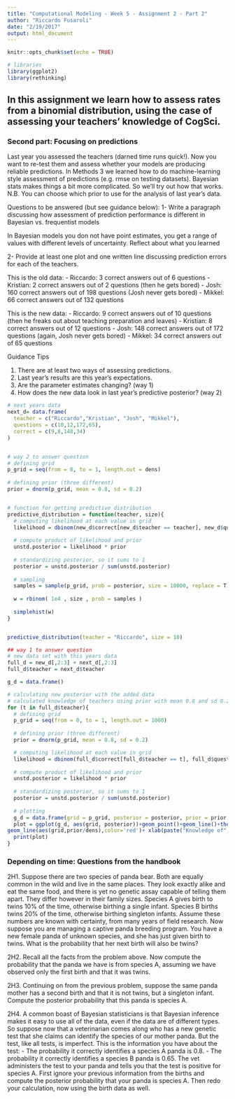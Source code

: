 ```yaml
---
title: "Computational Modeling - Week 5 - Assignment 2 - Part 2"
author: "Riccardo Fusaroli"
date: "2/19/2017"
output: html_document
---
```


```r
knitr::opts_chunk$set(echo = TRUE)
```


```r
# libraries
library(ggplot2)
library(rethinking)
```

## In this assignment we learn how to assess rates from a binomial distribution, using the case of assessing your teachers' knowledge of CogSci.

### Second part: Focusing on predictions

Last year you assessed the teachers (darned time runs quick!). Now you want to re-test them and assess whether your models are producing reliable predictions. In Methods 3 we learned how to do machine-learning style assessment of predictions (e.g. rmse on testing datasets). Bayesian stats makes things a bit more complicated. So we'll try out how that works. N.B. You can choose which prior to use for the analysis of last year's data.

Questions to be answered (but see guidance below):
  1- Write a paragraph discussing how assessment of prediction performance is different in Bayesian vs. frequentist models
  
  In Bayesian models you don not have point estimates, you get a range of values with different levels of uncertainty.
  Reflect about what you learned

2- Provide at least one plot and one written line discussing prediction errors for each of the teachers.

This is the old data:
- Riccardo: 3 correct answers out of 6 questions
- Kristian: 2 correct answers out of 2 questions (then he gets bored)
- Josh: 160 correct answers out of 198 questions (Josh never gets bored)
- Mikkel: 66 correct answers out of 132 questions

This is the new data:
- Riccardo: 9 correct answers out of 10 questions (then he freaks out about teaching preparation and leaves)
- Kristian: 8 correct answers out of 12 questions
- Josh: 148 correct answers out of 172 questions (again, Josh never gets bored)
- Mikkel: 34 correct answers out of 65 questions

Guidance Tips

1. There are at least two ways of assessing predictions.
2. Last year's results are this year's expectations.
3. Are the parameter estimates changing? (way 1)
4. How does the new data look in last year's predictive posterior? (way 2)

```r

# next years data
next_d= data.frame(
  teacher = c("Riccardo","Kristian", "Josh", "Mikkel"),
  questions = c(10,12,172,65),
  correct = c(9,8,148,34)
)


# way 2 to answer question
# defining grid
p_grid = seq(from = 0, to = 1, length.out = dens)
  
# defining prior (three different)
prior = dnorm(p_grid, mean = 0.8, sd = 0.2)


# function for getting predictive distribution
predictive_distribution = function(teacher, size){
  # computing likelihood at each value in grid
  likelihood = dbinom(new_d$correct[new_d$teacher == teacher], new_d$questions[d$teacher == teacher], prob = p_grid)
  
  # compute product of likelihood and prior
  unstd.posterior = likelihood * prior
  
  # standardizing posterior, so it sums to 1
  posterior = unstd.posterior / sum(unstd.posterior)
  
  # sampling 
  samples = sample(p_grid, prob = posterior, size = 10000, replace = T)
  
  w = rbinom( 1e4 , size , prob = samples )
  
  simplehist(w)
} 


predictive_distribution(teacher = "Riccardo", size = 10)

## way 1 to answer question
# new data set with this years data
full_d = new_d[,2:3] + next_d[,2:3]
full_d$teacher = next_d$teacher

g_d = data.frame()

# calculating new posterior with the added data
# calculated knowledge of teachers using prior with mean 0.8 and sd 0.2
for (t in full_d$teacher){
  # defining grid
  p_grid = seq(from = 0, to = 1, length.out = 1000)
  
  # defining prior (three different)
  prior = dnorm(p_grid, mean = 0.8, sd = 0.2)

  # computing likelihood at each value in grid
  likelihood = dbinom(full_d$correct[full_d$teacher == t], full_d$questions[full_d$teacher == t], prob = p_grid)
  
  # compute product of likelihood and prior
  unstd.posterior = likelihood * prior
  
  # standardizing posterior, so it sums to 1
  posterior = unstd.posterior / sum(unstd.posterior)
  
  # plotting 
  g_d = data.frame(grid = p_grid, posterior = posterior, prior = prior, likelihood = likelihood)
  plot = ggplot(g_d, aes(grid, posterior))+geom_point()+geom_line()+theme_classic()+
geom_line(aes(grid,prior/dens),color='red')+ xlab(paste("Knowledge of",t))+ ylab("posterior probability") 
  print(plot)
}


```


### Depending on time: Questions from the handbook
2H1. Suppose there are two species of panda bear. Both are equally common in the wild and live in the same places. They look exactly alike and eat the same food, and there is yet no genetic assay capable of telling them apart. They differ however in their family sizes. Species A gives birth to twins 10% of the time, otherwise birthing a single infant. Species B births twins 20% of the time, otherwise birthing singleton infants. Assume these numbers are known with certainty, from many years of field research.
Now suppose you are managing a captive panda breeding program. You have a new female panda of unknown species, and she has just given birth to twins. What is the probability that her next birth will also be twins?

2H2. Recall all the facts from the problem above. Now compute the probability that the panda we have is from species A, assuming we have observed only the first birth and that it was twins.

2H3. Continuing on from the previous problem, suppose the same panda mother has a second birth and that it is not twins, but a singleton infant. Compute the posterior probability that this panda is species A.

2H4. A common boast of Bayesian statisticians is that Bayesian inference makes it easy to use all of the data, even if the data are of different types. So suppose now that a veterinarian comes along who has a new genetic test that she claims can identify the species of our mother panda. But the test, like all tests, is imperfect. This is the information you have about the test:
- The probability it correctly identifies a species A panda is 0.8.
- The probability it correctly identifies a species B panda is 0.65.
The vet administers the test to your panda and tells you that the test is positive for species A. First ignore your previous information from the births and compute the posterior probability that your panda is species A. Then redo your calculation, now using the birth data as well.
